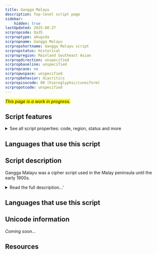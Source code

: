 ```yaml
---
title: Gangga Malayu
description: Top-level script page
sidebar:
    hidden: true
lastUpdated: 2025-08-27
scrpropcode: Qa35
scrproptype: abugida
scrpropname: Gangga Malayu
scrpropshortname: Gangga Malayu script
scrpropstatus: Historical
scrpropregion: Mainland Southeast Asian
scrpropdirection: unspecified
scrpropbaseline: unspecified
scrpropcase: no
scrpropwspace: unspecified
scrpropbehavior: diacritics
scrpropisocode: 00 (hieroglyphic/cuneiform)
scrpropotcode: unspecified
---
```


<span style='background-color:yellow'>_This page is a work in progress._</span>


## Script features

<details>
<summary> See all script properties: code, region, status and more</summary>
<ScriptInfo />
</details>

## Languages that use this script

<WsList script='Qa35' wsMax='5' />

## Script description

Gangga Malayu was a cipher script used in the Malay peninsula until the early 1900s.

<details>
<summary>Read the full description...'</summary>Its origin is not known; the shapes of some letters seem to have been based on their  [Arabic](/scrlang/script-arab) equivalents, but structurally the script resembles a Brahmic abugida.

_This script is not currently recognized by the [ISO 15924 standard](http://www.unicode.org/iso15924/), but is included in ScriptSource for research purposes. If you have any information on this script, please add the information to this site. Your contributions can be a great help in refining and expanding the ISO 15924 standard. The [Script Encoding Initiative](http://www.linguistics.berkeley.edu/sei/) is working to support the inclusion of this script in the standard, and contributions here will support their efforts._
</details>

## Languages that use this script

<WsList script='Qa35' wsMax='5' />

## Unicode information

_Coming soon..._

## Resources

<ScriptResources detailSummary='seemore' />

